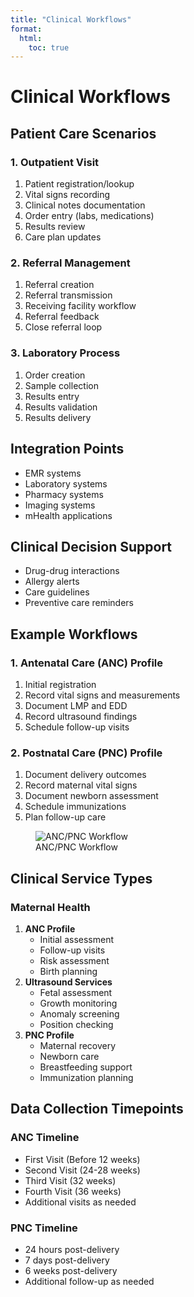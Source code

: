 ```yaml
---
title: "Clinical Workflows"
format:
  html:
    toc: true
---
```


# Clinical Workflows

## Patient Care Scenarios

### 1. Outpatient Visit
1. Patient registration/lookup
2. Vital signs recording
3. Clinical notes documentation
4. Order entry (labs, medications)
5. Results review
6. Care plan updates

### 2. Referral Management
1. Referral creation
2. Referral transmission
3. Receiving facility workflow
4. Referral feedback
5. Close referral loop

<!-- [INSERT DIAGRAM: Referral Workflow] -->

### 3. Laboratory Process
1. Order creation
2. Sample collection
3. Results entry
4. Results validation
5. Results delivery

## Integration Points

- EMR systems
- Laboratory systems
- Pharmacy systems
- Imaging systems
- mHealth applications

## Clinical Decision Support

- Drug-drug interactions
- Allergy alerts
- Care guidelines
- Preventive care reminders

## Example Workflows

### 1. Antenatal Care (ANC) Profile
1. Initial registration
2. Record vital signs and measurements
3. Document LMP and EDD
4. Record ultrasound findings
5. Schedule follow-up visits

### 2. Postnatal Care (PNC) Profile
1. Document delivery outcomes
2. Record maternal vital signs
3. Document newborn assessment
4. Schedule immunizations
5. Plan follow-up care

![ANC/PNC Workflow](../ANC.jpg)

## Clinical Service Types

### Maternal Health
1. **ANC Profile**
   - Initial assessment
   - Follow-up visits
   - Risk assessment
   - Birth planning

2. **Ultrasound Services**
   - Fetal assessment
   - Growth monitoring
   - Anomaly screening
   - Position checking

3. **PNC Profile**
   - Maternal recovery
   - Newborn care
   - Breastfeeding support
   - Immunization planning

## Data Collection Timepoints

### ANC Timeline
- First Visit (Before 12 weeks)
- Second Visit (24-28 weeks)
- Third Visit (32 weeks)
- Fourth Visit (36 weeks)
- Additional visits as needed

### PNC Timeline
- 24 hours post-delivery
- 7 days post-delivery
- 6 weeks post-delivery
- Additional follow-up as needed
